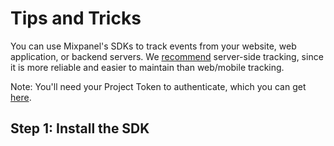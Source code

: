 # Tips and Tricks

You can use Mixpanel's SDKs to track events from your website, web application, or backend servers. We [recommend](/docs/tracking-methods/choosing-the-right-method) server-side tracking, since it is more reliable and easier to maintain than web/mobile tracking.

Note: You'll need your Project Token to authenticate, which you can get [here](https://mixpanel.com/settings/project).


## Step 1: Install the SDK

